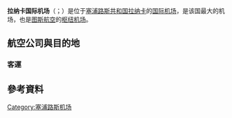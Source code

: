 {{Infobox Airport 
| airport_name = <center>拉纳卡国际机场<br><small>{{lang|el|Διεθνές Aεροδρόμιο Λάρνακας}}</small></center>
| photo        =Larnaka International Airport.JPG
| IATA         = LCA |
  ICAO         = LCLK |
  type         = [[民用航空|民用]] |
  run by       = 塞浦路斯民用航空部
| city-served  =  [[拉纳卡|拉纳卡]]|
  elevation    = 2米 |
  coordinates  = {{coord|34|52|30|N|33|37|29|E|type:airport_region:CY|display=inline,title}} 
 | metric-elev  = 
| metric-rwy   = 
| r1-number    = 04/22
| r1-length-f  = 9,776 
| r1-length-m  = 2,980
| r1-surface   = [[瀝青|瀝青]]
| stat-year    = 2005
| stat1-header = Passengers
| stat1-data   = 5,224,905
| stat2-header = Aircraft movements
| stat2-data   = 48,056
| stat3-header = Cargo tonnage
| stat3-data   = 37,529
| footnotes    = Source: [http://www.azworldairports.com/airports/p1440lca.htm A-Z World Airports Online]
}}

'''拉纳卡国际机场'''（{{lang-gr|'''Διεθνές Aεροδρόμιο Λάρνακας'''}}；{{airport codes|LCA|LCLK}}）是位于[[塞浦路斯共和国|塞浦路斯共和国]][[拉纳卡|拉纳卡]]的[[国际机场|国际]][[机场|机场]]，是该国最大的机场，也是[[图斯航空|图斯航空]]的[[枢纽机场|枢纽机场]]。

==航空公司與目的地==
=== 客運 ===
{{Airport-dest-list
|{{flagicon|CYP}} [[图斯航空|图斯航空]]|[[海法機場|海法]]、[[本-古里安國際機場|特拉維夫]]<br>'''季節性：'''[[伊拉克利翁尼科斯·卡赞察基斯国际机场|伊拉克利翁]]
|{{flagicon|GRC}} [[愛琴海航空|愛琴海航空]]|[[雅典埃莱夫塞里奥斯·韦尼泽洛斯国际机场|雅典]]、[[贝鲁特-拉菲克·哈里里国际机场|貝魯特]]、[[倫敦希斯路機場|倫敦]]、[[巴黎夏尔·戴高乐机场|巴黎-戴高樂]]、[[本-古里安國際機場|特拉維夫]]、[[塞萨洛尼基马其顿国际机场|塞薩洛尼基]]<br>'''季節性：'''[[伊拉克利翁尼科斯·卡赞察基斯国际机场|伊拉克利翁]]、[[鲍里斯波尔国际机场|基輔-鮑里斯波爾]]、{{tsl|en|Mykonos Island National Airport|米科諾斯島國際機場|米科諾斯島}}、[[罗得岛迪亚戈拉斯国际机场|羅得島]]、[[圣托里尼机场|聖托里尼]]
|{{flagicon|GRC}} {{link-en|葉林航空|Ellinair}}|[[塞萨洛尼基马其顿国际机场|塞薩洛尼基]]
|{{flagicon|MDA}} [[摩爾多瓦航空|摩爾多瓦航空]]|[[基希讷乌国际机场|奇西瑙]]
|{{flagicon|SRB}} [[塞爾維亞航空|塞爾維亞航空]]|'''季節性：'''[[貝爾格勒尼古拉·特斯拉機場|貝爾格勒]]
|{{flagicon|LVA}} [[波羅的海航空|波羅的海航空]]|[[里加国际机场|里加]]
|{{flagicon|ISR}} [[以色列航空|以色列航空]]|[[本-古里安國際機場|特拉維夫]]
|{{flagicon|ISR}} [[阿基亞以色列航空|阿基亞以色列航空]]|[[本-古里安國際機場|特拉維夫]]
|{{flagicon|AUT}} [[奧地利航空|奧地利航空]]| [[維也納國際機場|維也納]]
|{{flagicon|BLR}} [[白俄羅斯航空|白俄羅斯航空]]|[[明斯克国际机场|明斯克]]
|{{flagicon|RUS}} [[俄羅斯航空|俄羅斯航空]]|[[谢列梅捷沃国际机场|莫斯科-谢列梅捷沃]]
|{{flagicon|RUS}} [[俄羅斯航空|俄羅斯航空]]<br>由[[俄羅斯國家航空|俄羅斯國家航空]]營運|'''季節性：'''[[普爾科沃機場|聖彼得堡]]
|{{flagicon|RUS}} Azur Air| '''季節性包機：'''[[多莫杰多沃国际机场|莫斯科-多莫傑多沃]]
|{{flagicon|RUS}} [[S7航空|S7航空]]|[[多莫杰多沃国际机场|莫斯科-多莫傑多沃]]
|{{flagicon|RUS}} [[北風航空|北風航空]]|'''季節性包機：'''[[喀山國際機場|喀山]]、{{tsl|en|Krasnodar International Airport|克拉斯諾達爾國際機場|克拉斯諾達爾}}、[[礦水城機場|礦水城]]、[[谢列梅捷沃国际机场|莫斯科-谢列梅捷沃]]、{{tsl|en|Rostov-on-Don Airport|頓河畔羅斯托夫機場|頓河畔羅斯托夫}}、[[普爾科沃機場|聖彼得堡]]、{{tsl|en|Kurumoch International Airport||薩馬拉}}、[[乌法国际机场|烏法]]、{{tsl|en|Volgograd International Airport|伏爾加格勒國際機場|伏爾加格勒}}、{{tsl|en|Voronezh International Airport|沃羅涅日國際機場|沃羅涅日}}
|{{flagicon|RUS}} {{link-en|亞馬爾半島航空|Yamal Airlines}}|'''季節性包機：'''[[多莫杰多沃国际机场|莫斯科-多莫傑多沃]]
|{{flagicon|RUS}} [[烏拉爾航空|烏拉爾航空]]|{{tsl|en|Krasnodar International Airport|克拉斯諾達爾國際機場|克拉斯諾達爾}}、[[多莫杰多沃国际机场|莫斯科-多莫傑多沃]]、[[普爾科沃機場|聖彼得堡]]<br>'''季節性：'''[[科利佐沃國際機場|葉卡捷琳堡]]
|{{flagicon|RUS}} [[俄羅斯國家航空|俄羅斯國家航空]]|'''包機：'''[[伏努科沃國際機場|莫斯科-伏努科沃]]、[[普爾科沃機場|聖彼得堡]]<br>'''季節性包機：'''[[車里雅賓斯克機場|車里雅賓斯克]]、[[哈拉波罗夫国际机场|加里寧格勒]]、[[喀山國際機場|喀山]]、{{tsl|en|Nizhny Novgorod International Airport|下諾夫哥羅德國際機場|下諾夫哥羅德}}、[[托尔马切沃机场|鄂畢]]、{{tsl|en|Omsk Tsentralny Airport|鄂木斯克机场|鄂木斯克}}、{{tsl|en|Perm International Airport|彼爾姆國際機場|彼爾姆}}、{{tsl|en|Rostov-on-Don Airport|頓河畔羅斯托夫機場|頓河畔羅斯托夫}}、{{tsl|en|Kurumoch International Airport||薩馬拉}}、{{tsl|en|Roshchino International Airport|秋明国际机场|秋明}}、[[乌法国际机场|烏法]]、[[科利佐沃國際機場|葉卡捷琳堡]]
|{{flagicon|RUS}} Pegas Fly|'''季節性包機：'''[[葉梅利亞諾夫國際機場|克拉斯諾亞爾斯克]]、[[谢列梅捷沃国际机场|莫斯科-谢列梅捷沃]]、[[科利佐沃國際機場|葉卡捷琳堡]]
|{{flagicon|RUS}} [[勝利航空|勝利航空]]|'''季節性：'''[[伏努科沃國際機場|莫斯科-伏努科沃]]
|{{flagicon|UKR}} [[烏克蘭國際航空|烏克蘭國際航空]]|[[鲍里斯波尔国际机场|基輔-鮑里斯波爾]]
|{{flagicon|UKR}} {{link-en|烏克蘭威茲航空|Windrose Airlines}}|'''季節性：'''[[鲍里斯波尔国际机场|基輔-鮑里斯波爾]]
|{{flagicon|ROU}} [[藍色航空_(羅馬尼亞)|藍色航空]]| [[雅典埃莱夫塞里奥斯·韦尼泽洛斯国际机场|雅典]]、[[布加勒斯特奥托佩尼-亨利·科安德国际机场|布加勒斯特]]、[[倫敦盧頓機場|倫敦-盧頓]]、[[本-古里安國際機場|特拉維夫]]、[[塞萨洛尼基马其顿国际机场|塞薩洛尼基]]<br> '''季節性包機：'''[[干尼亞揚尼斯·達斯卡洛伊安尼斯國際機場|干尼亞]]、[[克基拉岛扬尼斯·卡波迪斯特里亚斯国际机场|克基拉島]]、[[卡瓦拉亚历山大大帝国际机场|卡瓦拉]]、[[連尼治機場|米蘭-連尼治]]、{{tsl|en|Aktion National Airport||普雷韋扎}}、[[罗得岛迪亚戈拉斯国际机场|羅得島]]、[[圣托里尼机场|聖托里尼]]、{{tsl|en|Skiathos Island National Airport|斯基亞索斯國際機場|斯基亞索斯}}、{{tsl|en|Zakynthos International Airport|扎金索斯国际机场|扎金索斯}}
|{{flagicon|BGR}} [[保加利亞航空|保加利亞航空]]| [[索菲亞機場|索菲亞]]
|{{flagicon|UK}} [[英國航空|英國航空]]| [[倫敦希斯路機場|倫敦]]
|{{flagicon|UK}} [[易捷航空|易捷航空]]| [[柏林-舍讷费尔德机场|柏林-舍訥費爾德]]、[[利物浦约翰·列侬机场|利物浦]]、[[格域機場|倫敦-蓋威克]]、[[米兰-马尔彭萨机场|米蘭-馬爾彭薩]]
|{{flagicon|UK}} [[捷特二航空|捷特二航空]]|'''季節性：'''[[東密德蘭機場|東米德蘭茲]]、[[愛丁堡機場|愛丁堡]]、[[格拉斯哥国际机场|格拉斯哥]]、[[里茲布拉福機場|里茲/布拉福]]、[[曼彻斯特机场|曼徹斯特]]、[[纽卡斯尔机场|紐卡斯爾]]
|{{flagicon|UK}} [[湯姆森航空|湯姆森航空]]|'''季節性：'''[[伯明翰机场|伯明罕]]、[[布里斯托機場|布里斯托]]、[[卡迪夫機場|卡迪夫]]、{{tsl|en|Robin Hood Airport Doncaster Sheffield||唐卡斯特}}、[[東密德蘭機場|東米德蘭茲]]、[[愛丁堡機場|愛丁堡]]、[[埃克塞特國際機場|埃克塞特]]、[[格拉斯哥国际机场|格拉斯哥]]、[[格域機場|倫敦-蓋威克]]、[[倫敦盧頓機場|倫敦-盧頓]]、[[曼彻斯特机场|曼徹斯特]]、[[纽卡斯尔机场|紐卡斯爾]]
|{{flagicon|UK}} [[托馬斯庫克航空|托馬斯庫克航空]]|'''季節性：'''[[贝尔法斯特国际机场|貝爾法斯特]]、[[伯明翰机场|伯明罕]]、[[布里斯托機場|布里斯托]]、[[卡迪夫機場|卡迪夫]]、[[東密德蘭機場|東米德蘭茲]]、[[格拉斯哥国际机场|格拉斯哥]]、[[格域機場|倫敦-蓋威克]]、[[伦敦斯坦斯特德机场|倫敦-史坦斯特]]、[[曼彻斯特机场|曼徹斯特]]、[[纽卡斯尔机场|紐卡斯爾]]
|{{flagicon|DEU}} [[漢莎航空|漢莎航空]]| [[慕尼黑機場|慕尼黑]]<br>'''季節性：'''[[法蘭克福機場|法蘭克福]]
|{{flagicon|DEU}} [[日耳曼尼亞航空|日耳曼尼亞航空]]| [[慕尼黑機場|慕尼黑]]、[[斯图加特机场|斯圖加特]]
|{{flagicon|DEU}} [[德國之翼航空|德國之翼航空]]|[[科隆/波恩機場|科隆/波恩]]
|{{flagicon|CHE}} [[瑞士易捷航空|瑞士易捷航空]]|[[巴塞尔-米卢斯-弗赖堡欧洲机场|巴塞爾/弗賴堡/米盧斯]]
|{{flagicon|CHE}} [[雪絨花航空|雪絨花航空]]|[[蘇黎世機場|蘇黎世]]
|{{flagicon|CHE}} Germania Flug|[[蘇黎世機場|蘇黎世]]
|{{flagicon|CHE}} {{link-en|海爾維航空|Helvetic Airways}}|'''季節性包機：'''[[伯尔尼-贝尔普机场|伯爾尼]]、[[蘇黎世機場|蘇黎世]]
|{{flagicon|SWE}} {{link-en|瑞典途易航空|TUIfly Nordic}}|'''季節性包機：'''[[哥本哈根凯斯楚普机场|哥本哈根]]、[[哥德堡-蘭德維特機場|哥德堡]]、[[赫尔辛基-万塔机场|赫爾辛基]]、[[马尔默机场|馬爾默]]、[[奥斯陆加勒穆恩机场|奧斯陸-加勒穆恩]]、[[斯德哥爾摩-阿蘭達機場|斯德哥爾摩]]
|{{flagicon|SWE}} {{link-en|瑞典新星航空|Novair}}<br>由[[北歐航空|北歐航空]]營運|'''季節性：'''[[哥德堡-蘭德維特機場|哥德堡]]、[[奥斯陆加勒穆恩机场|奧斯陸-加勒穆恩]]、[[斯德哥爾摩-阿蘭達機場|斯德哥爾摩]]
|{{flagicon|EGY}} [[埃及航空|埃及航空]]<br>由[[埃及航空快運|埃及航空快運]]營運|[[開羅國際機場|開羅]]
|{{flagicon|ARE}} [[阿聯酋航空|阿聯酋航空]]|[[雅典埃莱夫塞里奥斯·韦尼泽洛斯国际机场|雅典]]、[[迪拜国际机场|杜拜]]、[[馬耳他國際機場|馬耳他]]
|{{flagicon|ARE}} [[阿提哈德航空|阿提哈德航空]]| [[阿布扎比國際機場|阿布達比]]
|{{flagicon|GEO}} [[喬治亞航空|喬治亞航空]]|'''季節性包機：'''[[兹瓦尔特诺茨国际机场|葉里溫]]
|{{flagicon|BHR}} [[海灣航空|海灣航空]]|[[巴林国际机场|巴林]]
|{{flagicon|ISR}} [[以斯雷航空|以斯雷航空]]|[[本-古里安國際機場|特拉維夫]]
|{{flagicon|DNK}} [[捷時航空|捷時航空]]|'''季節性包機：'''[[比隆機場|比隆]]、{{tsl|en|Norrköping Airport|北雪平国际机场|北雪平}}、{{tsl|en|Örebro Airport|厄勒布魯機場|厄勒布魯}}
|{{flagicon|POL}} [[LOT波蘭航空|LOT波蘭航空]]|[[华沙肖邦机场|華沙]]
|{{flagicon|LBN}} [[中東航空|中東航空]]|[[贝鲁特-拉菲克·哈里里国际机场|貝魯特]]
|{{flagicon|NOR}} [[挪威航空快線|挪威航空快線]]|[[格域機場|倫敦-蓋威克]]、[[奥斯陆加勒穆恩机场|奧斯陸-加勒穆恩]]、[[斯德哥爾摩-阿蘭達機場|斯德哥爾摩]]<br>'''季節性：'''[[哥本哈根凯斯楚普机场|哥本哈根]]、[[赫尔辛基-万塔机场|赫爾辛基]]<br>'''季節性包機：'''[[卑爾根機場|卑爾根]]、{{tsl|en|Stavanger Airport, Sola|斯塔萬格國際機場|斯塔萬格}}
|{{flagicon|QAT}} [[卡塔爾航空|卡塔爾航空]]|[[哈马德国际机场|杜哈]]
|{{flagicon|IRN}} {{link-en|格什姆航空|Qeshm Airlines}}|'''季節性包機：'''[[伊玛目霍梅尼国际机场|德黑蘭-艾哈邁達巴德]]
|{{flagicon|IRN}} [[馬漢航空|馬漢航空]]|'''季節性包機：'''[[伊玛目霍梅尼国际机场|德黑蘭-艾哈邁達巴德]]
|{{flagicon|JOR}} [[皇家約旦航空|皇家約旦航空]]|[[阿勒娅王后国际机场|安曼]]
|{{flagicon|IRL}} [[瑞安航空|瑞安航空]]|[[布鲁塞尔机场|布魯塞爾]]
|{{flagicon|NOR}}{{flagicon|DNK}}{{flagicon|SWE}} [[北歐航空|北歐航空]]|'''季節性包機：'''[[卑爾根機場|卑爾根]]、{{tsl|en|Kristiansand Airport, Kjevik|克里斯蒂安桑机场|克里斯蒂安桑}}、{{tsl|en|Luleå Airport|呂勒奧機場|呂勒奧}}、[[奥斯陆加勒穆恩机场|奧斯陸-加勒穆恩]]、[[斯德哥爾摩-阿蘭達機場|斯德哥爾摩]]、{{tsl|en|Trondheim Airport, Værnes|特隆赫姆机场|特隆赫姆}}、{{tsl|en|Umeå Airport|于默奧機場|于默奧}}
|{{flagicon|LTU}} [[小行星航空|小行星航空]]|'''季節性包機：'''[[格域機場|倫敦-蓋威克]]、[[曼彻斯特机场|曼徹斯特]]
|{{flagicon|CZE}} [[智能翼航空|智能翼航空]]<br>由{{link-en|捷克旅遊服務航空|Travel Service (airline)}}營運|'''季節性：'''[[布拉格瓦茨拉夫·哈維爾國際機場|布拉格]]
|{{flagicon|ROU}} [[羅馬尼亞航空|羅馬尼亞航空]]|[[布加勒斯特奥托佩尼-亨利·科安德国际机场|布加勒斯特]]
|{{flagicon|DNK}} {{link-en|北歐湯瑪斯庫克航空|Thomas Cook Airlines Scandinavia}}|'''季節性包機：'''[[比隆機場|比隆]]、[[哥本哈根凯斯楚普机场|哥本哈根]]、[[哥德堡-蘭德維特機場|哥德堡]]、[[赫尔辛基-万塔机场|赫爾辛基]]、[[马尔默机场|馬爾默]]、[[奥斯陆加勒穆恩机场|奧斯陸-加勒穆恩]]、[[斯德哥爾摩-阿蘭達機場|斯德哥爾摩]]、{{tsl|en|Växjö Småland Airport||韋克舍}}
|{{flagicon|NLD}} [[泛航航空|泛航航空]]|'''季節性：'''[[阿姆斯特丹史基浦機場|阿姆斯特丹]]
|{{flagicon|CZE}} {{link-en|捷克旅遊服務航空|Travel Service (airline)}}|'''季節性包機：'''[[布拉提斯拉瓦機場|布拉提斯拉瓦]]
|{{flagicon|ESP}} [[伏林航空|伏林航空]]|'''季節性：'''[[巴塞罗那-埃尔普拉特机场|巴塞隆納]]、[[羅馬-菲烏米奇諾機場|羅馬-菲烏米奇諾]]
|{{flagicon|ISR}} [[向上航空|向上航空]]<br>由[[以色列航空|以色列航空]]營運|[[本-古里安國際機場|特拉維夫]]
|{{flagicon|HUN}} [[維茲航空|維茲航空]]|[[貝爾格勒尼古拉·特斯拉機場|貝爾格勒]]、[[布加勒斯特奥托佩尼-亨利·科安德国际机场|布加勒斯特]]、[[布達佩斯李斯特·費倫茨國際機場|布達佩斯]]、[[雅西國際機場|雅西]]、[[卡托維治國際機場|卡托維治]]、[[基輔國際機場|基輔-祖哈尼]]、[[庫塔伊西國際機場|庫塔伊西]]、[[索菲亞機場|索菲亞]]、[[维尔纽斯国际机场|維爾紐斯]]、[[华沙肖邦机场|華沙]]
}}

==參考資料==
[[Category:塞浦路斯机场|Category:塞浦路斯机场]]